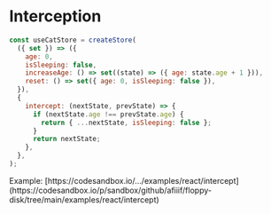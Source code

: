 
# Interception

```js
const useCatStore = createStore(
  ({ set }) => ({
    age: 0,
    isSleeping: false,
    increaseAge: () => set((state) => ({ age: state.age + 1 })),
    reset: () => set({ age: 0, isSleeping: false }),
  }),
  {
    intercept: (nextState, prevState) => {
      if (nextState.age !== prevState.age) {
        return { ...nextState, isSleeping: false };
      }
      return nextState;
    },
  },
);
```

<Callout type="info" emoji="ℹ️">
Example: [https://codesandbox.io/.../examples/react/intercept](https://codesandbox.io/p/sandbox/github/afiiif/floppy-disk/tree/main/examples/react/intercept)
</Callout>
